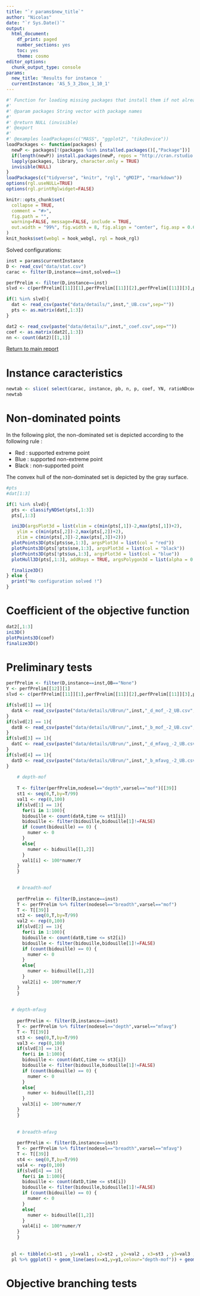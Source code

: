 ```yaml
---
title: "`r params$new_title`"
author: "Nicolas"
date: "`r Sys.Date()`"
output:
  html_document: 
    df_print: paged
    number_sections: yes
    toc: yes
    theme: cosmo
editor_options: 
  chunk_output_type: console
params:
  new_title: 'Results for instance '
  currentInstance: 'AS_5_3_2box_1_10_1'
---
```

 
```r
#' Function for loading missing packages that install them if not already installed.
#'
#' @param packages String vector with package names
#'
#' @return NULL (invisible)
#' @export
#'
#' @examples loadPackages(c("MASS", "ggplot2", "tikzDevice"))
loadPackages <- function(packages) {
  newP <- packages[!(packages %in% installed.packages()[,"Package"])]
  if(length(newP)) install.packages(newP, repos = "http://cran.rstudio.com/")
  lapply(packages, library, character.only = TRUE)
  invisible(NULL)
}
loadPackages(c("tidyverse", "knitr", "rgl", "gMOIP", "rmarkdown"))
options(rgl.useNULL=TRUE)
options(rgl.printRglwidget=FALSE)

knitr::opts_chunk$set(
  collapse = TRUE,
  comment = "#>",
  fig.path = "",
  warning=FALSE, message=FALSE, include = TRUE, 
  out.width = "99%", fig.width = 8, fig.align = "center", fig.asp = 0.62
)
knit_hooks$set(webgl = hook_webgl, rgl = hook_rgl)
```
 
 Solved configurations:
 
```r
inst = params$currentInstance
D <- read_csv("data/stat.csv")
carac <- filter(D,instance==inst,solved==1)

perfPrelim <- filter(D,instance==inst)
slvd <- c(perfPrelim[[11]][1],perfPrelim[[11]][2],perfPrelim[[11]][3],perfPrelim[[11]][4]) # TO BE CHANGED DEPENDING OF NB OF CONFIG, slvd[i] = 1 if config i solved, 0 otherwise

if(1 %in% slvd){
  dat <- read_csv(paste("data/details/",inst,"_UB.csv",sep=""))
  pts <- as.matrix(dat[,1:3])
}

dat2 <- read_csv(paste("data/details/",inst,"_coef.csv",sep=""))
coef <- as.matrix(dat2[,1:3])
nn <- count(dat2)[[1,1]]
```

[Return to main report](report.html)

# Instance caracteristics

```r
newtab <- slice( select(carac, instance, pb, n, p, coef, YN, ratioNDcoef) , 1)
newtab
```


# Non-dominated points

In the following plot, the non-dominated set is depicted according to the following rule :

* Red : supported extreme point
* Blue : supported non-extreme point
* Black : non-supported point

The convex hull of the non-dominated set is depicted by the gray surface.
 
```r
#pts
#dat[1:3]

if(1 %in% slvd){
  pts <- classifyNDSet(pts[,1:3])
  pts[,1:3]

  ini3D(argsPlot3d = list(xlim = c(min(pts[,1])-2,max(pts[,1])+2),
    ylim = c(min(pts[,2])-2,max(pts[,2])+2),
    zlim = c(min(pts[,3])-2,max(pts[,3])+2)))
  plotPoints3D(pts[pts$se,1:3], argsPlot3d = list(col = "red"))
  plotPoints3D(pts[!pts$sne,1:3], argsPlot3d = list(col = "black"))
  plotPoints3D(pts[!pts$us,1:3], argsPlot3d = list(col = "blue"))
  plotHull3D(pts[,1:3], addRays = TRUE, argsPolygon3d = list(alpha = 0.5), useRGLBBox = TRUE)

  finalize3D()
} else {
  print("No configuration solved !")
}


```

# Coefficient of the objective function

```r

dat2[,1:3]
ini3D()
plotPoints3D(coef)
finalize3D()
```

# Preliminary tests

```r
perfPrelim <- filter(D,instance==inst,OB=="None")
Y <- perfPrelim[[12]][1]
slvd <- c(perfPrelim[[11]][1],perfPrelim[[11]][2],perfPrelim[[11]][3],perfPrelim[[11]][4])

if(slvd[1] == 1){
  datA <- read_csv(paste("data/details/UBrun/",inst,"_d_mof_-2_UB.csv",sep=""))
}
if(slvd[2] == 1){
  datB <- read_csv(paste("data/details/UBrun/",inst,"_b_mof_-2_UB.csv",sep=""))
}
if(slvd[3] == 1){
  datC <- read_csv(paste("data/details/UBrun/",inst,"_d_mfavg_-2_UB.csv",sep=""))
}
if(slvd[4] == 1){
  datD <- read_csv(paste("data/details/UBrun/",inst,"_b_mfavg_-2_UB.csv",sep=""))
}
    
    # depth-mof
    
    T <- filter(perfPrelim,nodesel=="depth",varsel=="mof")[[39]]
    st1 <- seq(0,T,by=T/99)
    val1 <- rep(0,100)
    if(slvd[1] == 1){
      for(i in 1:100){
      bidouille <- count(datA,time <= st1[i])
      bidouille <- filter(bidouille,bidouille[1]!=FALSE)
      if (count(bidouille) == 0) {
        numer <- 0
      }
      else{
        numer <- bidouille[[1,2]]
      }
      val1[i] <- 100*numer/Y
    }
    }
    

    # breadth-mof
    
    perfPrelim <- filter(D,instance==inst)
    T <- perfPrelim %>% filter(nodesel=="breadth",varsel=="mof")
    T <- T[[39]]
    st2 <- seq(0,T,by=T/99)
    val2 <- rep(0,100)
    if(slvd[2] == 1){
      for(i in 1:100){
      bidouille <- count(datB,time <= st2[i])
      bidouille <- filter(bidouille,bidouille[1]!=FALSE)
      if (count(bidouille) == 0) {
        numer <- 0
      }
      else{
        numer <- bidouille[[1,2]]
      }
      val2[i] <- 100*numer/Y
    }
    }
    
    
  # depth-mfavg
    
    perfPrelim <- filter(D,instance==inst)
    T <- perfPrelim %>% filter(nodesel=="depth",varsel=="mfavg")
    T <- T[[39]]
    st3 <- seq(0,T,by=T/99)
    val3 <- rep(0,100)
    if(slvd[3] == 1){
      for(i in 1:100){
      bidouille <- count(datC,time <= st3[i])
      bidouille <- filter(bidouille,bidouille[1]!=FALSE)
      if (count(bidouille) == 0) {
        numer <- 0
      }
      else{
        numer <- bidouille[[1,2]]
      }
      val3[i] <- 100*numer/Y
    }
    }
    
    
    # breadth-mfavg
    
    perfPrelim <- filter(D,instance==inst)
    T <- perfPrelim %>% filter(nodesel=="breadth",varsel=="mfavg")
    T <- T[[39]]
    st4 <- seq(0,T,by=T/99)
    val4 <- rep(0,100)
    if(slvd[4] == 1){
      for(i in 1:100){
      bidouille <- count(datD,time <= st4[i])
      bidouille <- filter(bidouille,bidouille[1]!=FALSE)
      if (count(bidouille) == 0) {
        numer <- 0
      }
      else{
        numer <- bidouille[[1,2]]
      }
      val4[i] <- 100*numer/Y
    }
    }
    
    
  pl <- tibble(x1=st1 , y1=val1 , x2=st2 , y2=val2 , x3=st3 , y3=val3 , x4=st4 , y4=val4)
  pl %>% ggplot() + geom_line(aes(x=x1,y=y1,colour="depth-mof")) + geom_line(aes(x=x2,y=y2,colour="breadth-mof")) + geom_line(aes(x=x3,y=y3,colour="depth-mfavg")) + geom_line(aes(x=x4,y=y4,colour="breadth-mfavg")) + xlab("Time (in sec)") + ylab("Proportion of non-dominated points found")

```


# Objective branching tests
